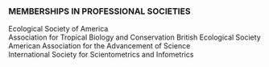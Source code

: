 ### MEMBERSHIPS IN PROFESSIONAL SOCIETIES  

\begingroup 
\setlength{\leftskip}{.2cm}  

Ecological Society of America  
Association for Tropical Biology and Conservation
British Ecological Society  
American Association for the Advancement of Science  
International Society for Scientometrics and Infometrics  

\endgroup
